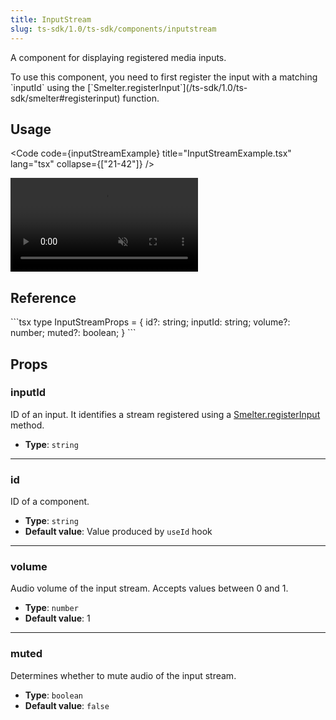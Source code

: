 ```yaml
---
title: InputStream
slug: ts-sdk/1.0/ts-sdk/components/inputstream
---
```



A component for displaying registered media inputs.

<Aside>
  To use this component, you need to first register the input with a matching
  `inputId` using the [`Smelter.registerInput`](/ts-sdk/1.0/ts-sdk/smelter#registerinput)
  function.
</Aside>

## Usage

<Code code={inputStreamExample} title="InputStreamExample.tsx" lang="tsx" collapse={["21-42"]} />

<CollapsibleDetails summaryTitle="Example output">
  <video autoplay loop muted src={ExampleImage} alt="example output" />
</CollapsibleDetails>

## Reference

<CollapsibleDetails summaryTitle="Type definitions" open>
  ```tsx
  type InputStreamProps = {
    id?: string;
    inputId: string;
    volume?: number;
    muted?: boolean;
  }
  ```
</CollapsibleDetails>

## Props

### inputId

ID of an input. It identifies a stream registered using a [Smelter.registerInput](/ts-sdk/1.0/ts-sdk/smelter#registerinput) method.

* **Type**: `string`

***

### id

ID of a component.

* **Type**: `string`
* **Default value**: Value produced by `useId` hook

***

### volume

Audio volume of the input stream. Accepts values between 0 and 1.

* **Type**: `number`
* **Default value**: 1

***

### muted

Determines whether to mute audio of the input stream.

* **Type**: `boolean`
* **Default value**: `false`
